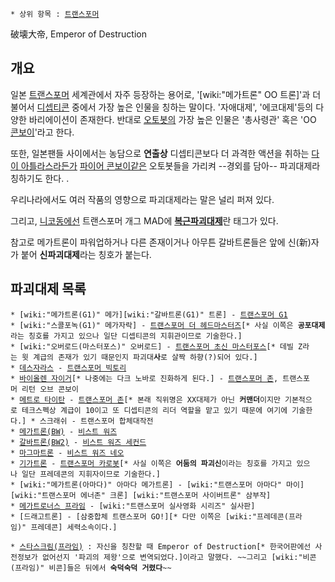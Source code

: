  * 상위 항목 : [[트랜스포머]]

破壊大帝, Emperor of Destruction


== 개요 ==
일본 [[트랜스포머]] 세계관에서 자주 등장하는 용어로, '[wiki:"메가트론" OO 트론]'과 더불어서 [[디셉티콘]] 중에서 가장 높은 인물을 칭하는 말이다. '자애대제', '에코대제'등의 다양한 바리에이션이 존재한다. 반대로 [[오토봇]]의 가장 높은 인물은 '총사령관' 혹은 'OO [[콘보이]]'라고 한다.

또한, 일본팬들 사이에서는 농담으로 '''연출상''' 디셉티콘보다 더 과격한 액션을 취하는 [[다이 아틀라스]]라든가 [[파이어 콘보이]]같은 오토봇들을 가리켜 --경외를 담아-- 파괴대제라 칭하기도 한다. .

우리나라에서도 여러 작품의 영향으로 파괴대제라는 말은 널리 퍼져 있다.

그리고, [[니코동]]에선 트랜스포머 개그 MAD에 '''[http://www.nicovideo.jp/tag/%E8%85%B9%E7%AD%8B%E7%A0%B4%E5%A3%8A%E5%A4%A7%E5%B8%9D 복근파괴대제]'''란 태그가 있다.

참고로 메가트론이 파워업하거나 다른 존재이거나 아무튼 갈바트론들은 앞에 신(新)자가 붙어 '''신파괴대제'''라는 칭호가 붙는다.
== 파괴대제 목록 ==

 * [wiki:"메가트론(G1)" 메가][wiki:"갈바트론(G1)" 트론] - [[트랜스포머 G1]]
 * [wiki:"스콜포녹(G1)" 메가자락] - [[트랜스포머 더 헤드마스터즈]][* 사실 이쪽은 '''공포대제'''라는 칭호를 가지고 있으나 일단 디셉티콘의 지휘관이므로 기술한다.]
 * [wiki:"오버로드(마스터포스)" 오버로드] - [[트랜스포머 초신 마스터포스]][* 데빌 Z라는 윗 계급의 존재가 있기 때문인지 파괴대'''사'''로 살짝 하향(?)되어 있다.]
 * [[데스자라스]] - [[트랜스포머 빅토리]]
 * [[바이올렌 자이거]][* 나중에는 다크 노바로 진화하게 된다.] - [[트랜스포머 존]], 트랜스포머 리턴 오브 콘보이
 * [[메트로 타이탄]] - [[트랜스포머 존]][* 본래 직위명은 XX대제가 아닌 '''커맨더'''이지만 기본적으로 테크스펙상 계급이 10이고 또 디셉티콘의 리더 역할을 맡고 있기 때문에 여기에 기술한다.] * 스크래쉬 - 트랜스포머 합체대작전 
 * [[메가트론(BW)]] - [[비스트 워즈]]
 * [[갈바트론(BW2)]] - [[비스트 워즈 세컨드]]
 * [[마그마트론]] - [[비스트 워즈 네오]]
 * [[기가트론]] - [[트랜스포머 카로봇]][* 사실 이쪽은 '''어둠의 파괴신'''이라는 칭호를 가지고 있으나 일단 프레데콘의 지휘자이므로 기술한다.]
 * [wiki:"메가트론(아마다)" 아마다 메가트론] - [wiki:"트랜스포머 아마다" 마이][wiki:"트랜스포머 에너존" 크론] [wiki:"트랜스포머 사이버트론" 삼부작]
 * [[메가트로너스 프라임]] - [wiki:"트랜스포머 실사영화 시리즈" 실사판]
 * [드래고트론] - [삼중합체 트랜스포머 GO!][* 다만 이쪽은 [wiki:"프레데콘(프라임)" 프레데콘] 세력소속이다.]

 * [[스타스크림(프라임)]] : 자신을 칭찬할 때 Emperor of Destruction[* 한국어판에선 사전정보가 없어선지 '파괴의 제왕'으로 변역되었다.]이라고 말했다. ~~그리고 [wiki:"비콘(프라임)" 비콘]들은 뒤에서 '''숙덕숙덕 거렸다'''~~
